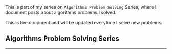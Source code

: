 <div class="series">
This is part of my series on <code>Algorithms Problem Solving</code> Series, where I document posts about algorithms problems I solved.

This is live document and will be updated everytime I solve new problems.

## Algorithms Problem Solving Series

<ul>
  <PostAndDate
    date="2020-05-17"
    title="Jewels and Stones"
    url="algorithms-problem-solving/jewels-and-stones"
  />
  <PostAndDate
    date="2020-05-25"
    title="Ransom Note"
    url="https://leandrotk.github.io/series/algorithms-problem-solving/ransom-note.html"
  />
  <PostAndDate
    date="2020-05-29"
    title="Sum of nodes"
    url="https://leandrotk.github.io/series/algorithms-problem-solving/ransom-note.html"
  />
  <PostAndDate
    date="2020-05-31"
    title="Subtract product and sum"
    url="https://leandrotk.github.io/series/algorithms-problem-solving/sum-of-nodes.html"
  />
  <PostAndDate
    date="2020-06-01"
    title="Cloned Binary Tree"
    url="https://leandrotk.github.io/series/algorithms-problem-solving/subtract-product-and-sum.html"
  />
  <PostAndDate
    date="2020-06-02"
    title="Group the people"
    url="https://leandrotk.github.io/series/algorithms-problem-solving/cloned-binary-tree.html"
  />
  <PostAndDate
    date="2020-06-03"
    title="Equal Reversed Arrays"
    url="https://leandrotk.github.io/series/algorithms-problem-solving/group-the-people.html"
  />
  <PostAndDate
    date="2020-06-04"
    title="Reduce to zero"
    url="https://leandrotk.github.io/series/algorithms-problem-solving/equal-reversed-arrays.html"
  />
  <PostAndDate
    date="2020-06-05"
    title="Even Number of Digits"
    url="https://leandrotk.github.io/series/algorithms-problem-solving/reduce-to-zero.html"
  />
  <PostAndDate
    date="2020-06-06"
    title="Deepest Leaves Sum"
    url="https://leandrotk.github.io/series/algorithms-problem-solving/even-number-of-digits.html"
  />
  <PostAndDate
    date="2020-06-07"
    title="Tree to greater sum"
    url="https://leandrotk.github.io/series/algorithms-problem-solving/deepest-leaves-sum.html"
  />
  <PostAndDate
    date="2020-06-08"
    title="to Lower case"
    url="https://leandrotk.github.io/series/algorithms-problem-solving/tree-to-greater-sum.html"
  />
  <PostAndDate
    date="2020-06-09"
    title="Balanced Strings"
    url="https://leandrotk.github.io/series/algorithms-problem-solving/to-lower-case.html"
  />
  <PostAndDate
    date="2020-06-10"
    title="Number of Students"
    url="https://leandrotk.github.io/series/algorithms-problem-solving/balanced-strings.html"
  />
  <PostAndDate
    date="2020-06-11"
    title="Destination City"
    url="https://leandrotk.github.io/series/algorithms-problem-solving/number-of-students.html"
  />
  <PostAndDate
    date="2020-06-12"
    title="Maximum 69 Number"
    url="https://leandrotk.github.io/series/algorithms-problem-solving/destination-city.html"
  />
  <PostAndDate
    date="2020-06-13"
    title="Shuffle the array"
    url="https://leandrotk.github.io/series/algorithms-problem-solving/maximum-69-number.html"
  />
  <PostAndDate
    date="2020-06-14"
    title="Insert into Binary Search Tree"
    url="https://leandrotk.github.io/series/algorithms-problem-solving/shuffle-the-array.html"
  />
  <PostAndDate
    date="2020-06-15"
    title="Construct Binary Search Tree from Preorder Traversal"
    url="https://leandrotk.github.io/series/algorithms-problem-solving/insert-into-binary-search-tree.html"
  />
  <PostAndDate
    date="2020-06-20"
    title="Odd in Matrix"
    url="https://leandrotk.github.io/series/algorithms-problem-solving/insert-into-binary-search-tree.html"
  />
  <PostAndDate
    date="2020-06-22"
    title="Sort the Matrix Diagonally"
    url="https://leandrotk.github.io/series/algorithms-problem-solving/odd-in-matrix.html"
  />
  <PostAndDate
    date="2020-06-23"
    title="Discount for prices"
    url="https://leandrotk.github.io/series/algorithms-problem-solving/sort-the-matrix-diagonally.html"
  />
  <PostAndDate
    date="2020-06-24"
    title="Running Array Sum"
    url="https://leandrotk.github.io/series/algorithms-problem-solving/discount-for-prices.html"
  />
  <PostAndDate
    date="2021-01-05"
    title="Number of Good Pairs"
    url="https://leandrotk.github.io/series/algorithms-problem-solving/running-array-sum.html"
  />
  <PostAndDate
    date="2021-01-13"
    title="Binary Tree Inorder Traversal"
    url="https://leandrotk.github.io/series/algorithms-problem-solving/number-of-good-pairs.html"
  />
  <PostAndDate
    date="2021-01-18"
    title="Can Reach End"
    url="https://leandrotk.github.io/series/algorithms-problem-solving/binary-tree-inorder-traversal.html"
  />
  <PostAndDate
    date="2021-04-24"
    title="Truncate Sentence"
    url="https://leandrotk.github.io/series/algorithms-problem-solving/can-reach-end.html"
  />
  <PostAndDate
    date="2021-04-25"
    title="Minimum Operations"
    url="https://leandrotk.github.io/series/algorithms-problem-solving/truncate-sentence.html"
  />
  <PostAndDate
    date="2021-06-15"
    title="Check Permutation"
    url="https://leandrotk.github.io/series/algorithms-problem-solving/minimum-operations.html"
  />
  <PostAndDate
    date="2022-02-22"
    title="Decode String"
    url="/series/algorithms-problem-solving/decode-string"
  />
  <PostAndDate
    date="2022-07-10"
    title="Decode the Message"
    url="/series/algorithms-problem-solving/decode-the-message"
  />
  <PostAndDate
    date="2022-09-30"
    title="Convert Sorted Array to Binary Search Tree"
    url="/series/algorithms-problem-solving/convert-sorted-array-to-binary-search-tree"
  />
  <PostAndDate
    date="2023-09-24"
    title="Cracking the Coding Interview: Is Unique"
    url="/series/algorithms-problem-solving/cracking-the-coding-interview-is-unique"
  />
</ul>

---

</div>

